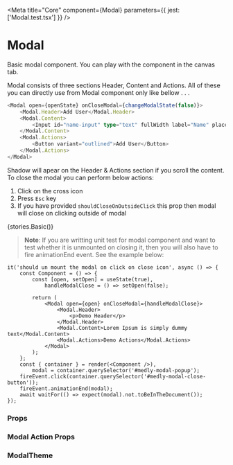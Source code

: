 
<Meta title="Core" component={Modal} parameters={{ jest: ['Modal.test.tsx'] }} />

# Modal

Basic modal component. You can play with the component in the canvas tab.

Modal consists of three sections Header, Content and Actions. All of these you can directly use from Modal component only like bellow . . .

```typescript
<Modal open={openState} onCloseModal={changeModalState(false)}>
    <Modal.Header>Add User</Modal.Header>
    <Modal.Content>
        <Input id="name-input" type="text" fullWidth label="Name" placeholder="Enter your Name" />
    </Modal.Content>
    <Modal.Actions>
        <Button variant="outlined">Add User</Button>
    </Modal.Actions>
</Modal>
```

Shadow will apear on the Header & Actions section if you scroll the content.
To close the modal you can perform below actions:

1. Click on the cross icon
2. Press `Esc` key
3. If you have provided `shouldCloseOnOutsideClick` this prop then modal will close on clicking outside of modal

<Preview withToolbar>
    <Story name="Modal">{stories.Basic()}</Story>
</Preview>

> **Note**: If you are writting unit test for modal component and want to test whether it is unmounted on closing it, then you will also have to fire animationEnd event. See the example below:

```tsx
it('should un mount the modal on click on close icon', async () => {
    const Component = () => {
        const [open, setOpen] = useState(true),
            handleModalClose = () => setOpen(false);

        return (
            <Modal open={open} onCloseModal={handleModalClose}>
                <Modal.Header>
                    <p>Demo Header</p>
                </Modal.Header>
                <Modal.Content>Lorem Ipsum is simply dummy text</Modal.Content>
                <Modal.Actions>Demo Actions</Modal.Actions>
            </Modal>
        );
    };
    const { container } = render(<Component />),
        modal = container.querySelector('#medly-modal-popup');
    fireEvent.click(container.querySelector('#medly-modal-close-button'));
    fireEvent.animationEnd(modal);
    await waitFor(() => expect(modal).not.toBeInTheDocument());
});
```

### Props

<Props of={Modal} />

### Modal Action Props

<Props of={stories.ModalActionProps} />

### ModalTheme

<Props of={stories.ThemeInterface} />
